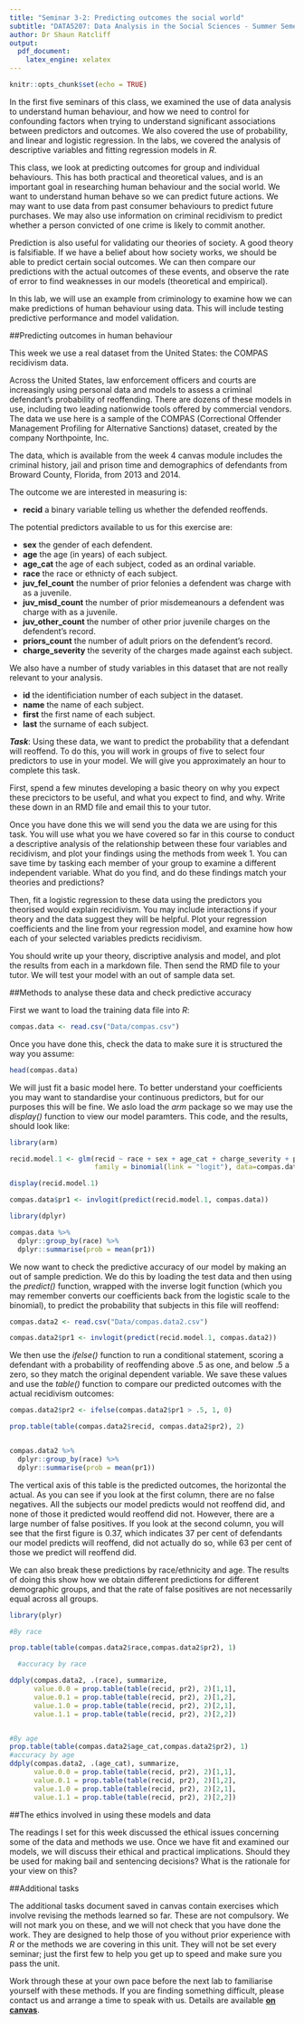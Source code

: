 ```yaml
---
title: "Seminar 3-2: Predicting outcomes the social world"
subtitle: "DATA5207: Data Analysis in the Social Sciences - Summer Semester, 2018"
author: Dr Shaun Ratcliff
output:
  pdf_document:
    latex_engine: xelatex
---
```


```r
knitr::opts_chunk$set(echo = TRUE)
```



In the first five seminars of this class, we examined the use of data analysis to understand human behaviour, and how we need to control for confounding factors when trying to understand significant associations between predictors and outcomes. We also covered the use of probability, and linear and logistic regression. In the labs, we covered the analysis of descriptive variables and fitting regression models in $R$. 

This class, we look at predicting outcomes for group and individual behaviours. This has both practical and theoretical values, and is an important goal in researching human behaviour and the social world. We want to understand human behave so we can predict future actions. We may want to use data from past consumer behaviours to predict future purchases. We may also use information on criminal recidivism to predict whether a person convicted of one crime is likely to commit another. 

Prediction is also useful for validating our theories of society. A good theory is falsifiable. If we have a belief about how society works, we should be able to predict certain social outcomes. We can then compare our predictions with the actual outcomes of these events, and observe the rate of error to find weaknesses in our models (theoretical and empirical). 

In this lab, we will use an example from criminology to examine how we can make predictions of human behaviour using data. This will include testing predictive performance and model validation.



\vspace{6mm}

##Predicting outcomes in human behaviour

This week we use a real dataset from the United States: the COMPAS recidivism data. 

Across the United States, law enforcement officers and courts are increasingly using personal data and models to assess a criminal defendant's probability of reoffending. There are dozens of these models in use, including two leading nationwide tools offered by commercial vendors. The data we use here is a sample of the COMPAS (Correctional Offender Management Profiling for Alternative Sanctions) dataset, created by the company Northpointe, Inc.
    
The data, which is available from the week 4 canvas module includes the criminal history, jail and prison time and demographics of defendants from Broward County, Florida, from 2013 and 2014.

The outcome we are interested in measuring is:

- **recid** a binary variable telling us whether the defended reoffends.

The potential predictors available to us for this exercise are: 

- **sex** the gender of each defendent.
- **age** the age (in years) of each subject.
- **age_cat** the age of each subject, coded as an ordinal variable.
- **race** the race or ethnicty of each subject.
- **juv_fel_count** the number of prior felonies a defendent was charge with as a juvenile.
- **juv_misd_count** the number of prior misdemeanours a defendent was charge with as a juvenile.
- **juv_other_count** the number of other prior juvenile charges on the defendent's record.
- **priors_count** the number of adult priors on the defendent's record.
- **charge_severity** the severity of the charges made against each subject.


We also have a number of study variables in this dataset that are not really relevant to your analysis. 

- **id** the identificiation number of each subject in the dataset.
- **name** the name of each subject.
- **first** the first name of each subject.
- **last** the surname of each subject.

\vspace{6mm}


**_Task_**: Using these data, we want to predict the probability that a defendant will reoffend. To do this, you will work in groups of five to select four predictors to use in your model. We will give you approximately an hour to complete this task.

First, spend a few minutes developing a basic theory on why you expect these precictors to be useful, and what you expect to find, and why. Write these down in an RMD file and email this to your tutor.

Once you have done this we will send you the data we are using for this task. You will use what you we have covered so far in this course to conduct a descriptive analysis of the relationship between these four variables and recidivism, and plot your findings using the methods from week 1. You can save time by tasking each member of your group to examine a different independent variable. What do you find, and do these findings match your theories and predictions? 

Then, fit a logistic regression to these data using the predictors you theorised would explain recidivism. You may include interactions if your theory and the data suggest they will be helpful. Plot your regression coefficients and the line from your regression model, and examine how how each of your selected variables predicts recidivism. 

You should write up your theory, discriptive analysis and model, and plot the results from each in a markdown file. Then send the RMD file to your tutor. We will test your model with an out of sample data set.



##Methods to analyse these data and check predictive accuracy

First we want to load the training data file into $R$:

\vspace{6mm}


```r

compas.data <- read.csv("Data/compas.csv")

```

\vspace{6mm}


Once you have done this, check the data to make sure it is structured the way you assume:

\vspace{6mm}

```r

head(compas.data)

```

\vspace{6mm}

We will just fit a basic model here. To better understand your coefficients you may want to standardise your continuous predictors, but for our purposes this will be fine. We aslo load the *arm* package so we may use the *display()* function to view our model paramters. This code, and the results, should look like:

\vspace{6mm}


```r

library(arm)

recid.model.1 <- glm(recid ~ race + sex + age_cat + charge_severity + priors_count, 
                     family = binomial(link = "logit"), data=compas.data)

display(recid.model.1)

compas.data$pr1 <- invlogit(predict(recid.model.1, compas.data))

library(dplyr)

compas.data %>%
  dplyr::group_by(race) %>% 
  dplyr::summarise(prob = mean(pr1))

```

\vspace{6mm}

We now want to check the predictive accuracy of our model by making an out of sample prediction. We do this by loading the test data and then using the *predict()* function, wrapped with the inverse logit function (which you may remember converts our coefficients back from the logistic scale to the binomial), to predict the probability that subjects in this file will reoffend: 

\vspace{6mm}


```r


compas.data2 <- read.csv("Data/compas.data2.csv")

compas.data2$pr1 <- invlogit(predict(recid.model.1, compas.data2))

```

\vspace{6mm}

We then use the *ifelse()* function to run a conditional statement, scoring a defendant with a probability of reoffending above .5 as one, and below .5 a zero, so they match the original dependent variable. We save these values and use the *table()* function to compare our predicted outcomes with the actual recidivism outcomes:

\vspace{6mm}


```r

compas.data2$pr2 <- ifelse(compas.data2$pr1 > .5, 1, 0)

prop.table(table(compas.data2$recid, compas.data2$pr2), 2)


compas.data2 %>%
  dplyr::group_by(race) %>% 
  dplyr::summarise(prob = mean(pr1))


```

\vspace{6mm}

The vertical axis of this table is the predicted outcomes, the horizontal the actual. As you can see if you look at the first column, there are no false negatives. All the subjects our model predicts would not reoffend did, and none of those it predicted would reoffend did not. However, there are a large number of false positives. If you look at the second column, you will see that the first figure is 0.37, which indicates 37 per cent  of defendants our model predicts will reoffend, did not actually do so, while 63 per cent of those we predict will reoffend did.

We can also break these predictions by race/ethnicity and age. The results of doing this show how we obtain different predictions for different demographic groups, and that the rate of false positives are not necessarily equal across all groups.


\vspace{6mm}


```r

library(plyr)

#By race

prop.table(table(compas.data2$race,compas.data2$pr2), 1)

  #accuracy by race

ddply(compas.data2, .(race), summarize,  
      value.0.0 = prop.table(table(recid, pr2), 2)[1,1], 
      value.0.1 = prop.table(table(recid, pr2), 2)[1,2],       
      value.1.0 = prop.table(table(recid, pr2), 2)[2,1],    
      value.1.1 = prop.table(table(recid, pr2), 2)[2,2])


#By age
prop.table(table(compas.data2$age_cat,compas.data2$pr2), 1)
#accuracy by age
ddply(compas.data2, .(age_cat), summarize,  
      value.0.0 = prop.table(table(recid, pr2), 2)[1,1], 
      value.0.1 = prop.table(table(recid, pr2), 2)[1,2],       
      value.1.0 = prop.table(table(recid, pr2), 2)[2,1],    
      value.1.1 = prop.table(table(recid, pr2), 2)[2,2])
```


##The ethics involved in using these models and data

The readings I set for this week discussed the ethical issues concerning some of the data and methods we use. Once we have fit and examined our models, we will discuss their ethical and practical implications. Should they be used for making bail and sentencing decisions? What is the rationale for your view on this?




##Additional tasks

The additional tasks document saved in canvas contain exercises which involve revising the methods learned so far. These are not compulsory. We will not mark you on these, and we will not check that you have done the work. They are designed to help those of you without prior experience with $R$ or the methods we are covering in this unit. They will not be set every seminar; just the first few to help you get up to speed and make sure you pass the unit. 

Work through these at your own pace before the next lab to familiarise yourself with these methods. If you are finding something difficult, please contact us and arrange a time to speak with us. Details are available **[on canvas](https://canvas.sydney.edu.au/courses/2452/pages/unit-information#teachingteam)**.

